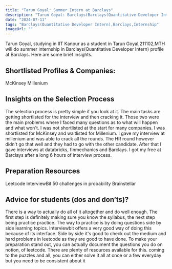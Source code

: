 ```yaml
---
title: "Tarun Goyal: Summer Intern at Barclays"
description: "Tarun Goyal: Barclays(Barclays(Quantitative Developer Intern))"
date: "2024-07-11"
tags: "Barclays(Quantitative Developer Intern),Barclays,Internship"
imageUrl: ""
---
```


Tarun Goyal, studying in IIT Kanpur as a  student in Tarun Goyal,211102,MTH will do
 summer internship in Barclays(Quantitative Developer Intern) profile at Barclays. Here are some brief
insights.

## Shortlisted Profiles & Companies:
McKinsey Millenium

## Insights on the Selection Process
The selection process is pretty simple if you look at it. The main tasks are getting shortlisted for the interview and then cracking it. Those two were the main problems where I faced many questions as to what will happen and what won't. I was not shortlisted at the start for many companies. I was shortlisted for McKinsey and waitlisted for Millenium. I gave my interview at millenium and was able to crack all the rounds. The HR round however didn't go that well and they had to go with the other candidate. After that I gave interviews at databricks, finmechanics and Barclays. I got my free at Barclays after a long 6 hours of interview process.

##  Preparation Resources
Leetcode InterviewBit 50 challenges in probability Brainstellar

## Advice for students (dos and don’ts)? 
There is a way to actually do all of it altogether and do well enough. The first step is definitely making sure you know the syllabus, the next step being practice practice. The way to practice is by doing questions side by side learning topics. Interviewbit offers a very good way of doing this because of its interface. Side by side it's good to check out the medium and hard problems in leetcode as they are good to have done. To make your preparation stand out, you can actually document the questions you do on notion, of leetcode. There are plenty of resources available for this. coming to the puzzles and all, you can either solve it all at once or a few everyday but you need to be consistent about it

